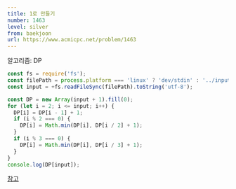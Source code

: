 ```yaml
---
title: 1로 만들기
number: 1463
level: silver
from: baekjoon
url: https://www.acmicpc.net/problem/1463
---
```


알고리즘: DP

```js
const fs = require('fs');
const filePath = process.platform === 'linux' ? 'dev/stdin' : '../input.txt';
const input = +fs.readFileSync(filePath).toString('utf-8');

const DP = new Array(input + 1).fill(0);
for (let i = 2; i <= input; i++) {
  DP[i] = DP[i - 1] + 1;
  if (i % 2 === 0) {
    DP[i] = Math.min(DP[i], DP[i / 2] + 1);
  }
  if (i % 3 === 0) {
    DP[i] = Math.min(DP[i], DP[i / 3] + 1);
  }
}
console.log(DP[input]);
```

[참고](https://gurtn.tistory.com/51)
